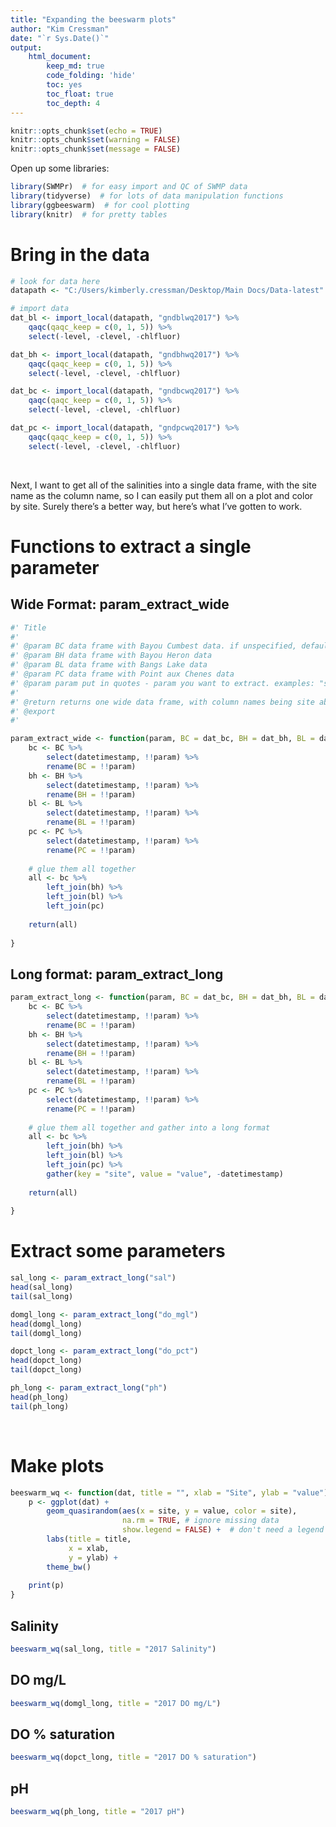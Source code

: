 ```yaml
---
title: "Expanding the beeswarm plots"
author: "Kim Cressman"
date: "`r Sys.Date()`"
output: 
    html_document:
        keep_md: true
        code_folding: 'hide'
        toc: yes
        toc_float: true
        toc_depth: 4
---
```


```r
knitr::opts_chunk$set(echo = TRUE)
knitr::opts_chunk$set(warning = FALSE)
knitr::opts_chunk$set(message = FALSE)
```


Open up some libraries:

```r
library(SWMPr)  # for easy import and QC of SWMP data
library(tidyverse)  # for lots of data manipulation functions
library(ggbeeswarm)  # for cool plotting
library(knitr)  # for pretty tables
```


# Bring in the data  


```r
# look for data here
datapath <- "C:/Users/kimberly.cressman/Desktop/Main Docs/Data-latest"

# import data
dat_bl <- import_local(datapath, "gndblwq2017") %>%
    qaqc(qaqc_keep = c(0, 1, 5)) %>%
    select(-level, -clevel, -chlfluor)

dat_bh <- import_local(datapath, "gndbhwq2017") %>%
    qaqc(qaqc_keep = c(0, 1, 5)) %>%
    select(-level, -clevel, -chlfluor)

dat_bc <- import_local(datapath, "gndbcwq2017") %>%
    qaqc(qaqc_keep = c(0, 1, 5)) %>%
    select(-level, -clevel, -chlfluor)

dat_pc <- import_local(datapath, "gndpcwq2017") %>%
    qaqc(qaqc_keep = c(0, 1, 5)) %>%
    select(-level, -clevel, -chlfluor)
```

<br>

Next, I want to get all of the salinities into a single data frame, with the site name as the column name, so I can easily put them all on a plot and color by site. Surely there's a better way, but here's what I've gotten to work.



# Functions to extract a single parameter

## Wide Format: param_extract_wide

```r
#' Title
#'
#' @param BC data frame with Bayou Cumbest data. if unspecified, defaults to dat_bc.
#' @param BH data frame with Bayou Heron data
#' @param BL data frame with Bangs Lake data
#' @param PC data frame with Point aux Chenes data
#' @param param put in quotes - param you want to extract. examples: "sal" / "do_mgl"
#'
#' @return returns one wide data frame, with column names being site abbreviations (BC, BH, BL, PC) and values being the parameter of interest
#' @export
#'

param_extract_wide <- function(param, BC = dat_bc, BH = dat_bh, BL = dat_bl, PC = dat_pc) {
    bc <- BC %>%
        select(datetimestamp, !!param) %>%
        rename(BC = !!param)
    bh <- BH %>%
        select(datetimestamp, !!param) %>%
        rename(BH = !!param)
    bl <- BL %>%
        select(datetimestamp, !!param) %>%
        rename(BL = !!param)
    pc <- PC %>%
        select(datetimestamp, !!param) %>%
        rename(PC = !!param)
   
    # glue them all together 
    all <- bc %>%
        left_join(bh) %>%
        left_join(bl) %>%
        left_join(pc)
    
    return(all)
        
}
```


## Long format: param_extract_long

```r
param_extract_long <- function(param, BC = dat_bc, BH = dat_bh, BL = dat_bl, PC = dat_pc) {
    bc <- BC %>%
        select(datetimestamp, !!param) %>%
        rename(BC = !!param)
    bh <- BH %>%
        select(datetimestamp, !!param) %>%
        rename(BH = !!param)
    bl <- BL %>%
        select(datetimestamp, !!param) %>%
        rename(BL = !!param)
    pc <- PC %>%
        select(datetimestamp, !!param) %>%
        rename(PC = !!param)
   
    # glue them all together and gather into a long format 
    all <- bc %>%
        left_join(bh) %>%
        left_join(bl) %>%
        left_join(pc) %>%
        gather(key = "site", value = "value", -datetimestamp)
    
    return(all)
        
}
```


# Extract some parameters

```r
sal_long <- param_extract_long("sal")
head(sal_long)
tail(sal_long)

domgl_long <- param_extract_long("do_mgl")
head(domgl_long)
tail(domgl_long)

dopct_long <- param_extract_long("do_pct")
head(dopct_long)
tail(dopct_long)

ph_long <- param_extract_long("ph")
head(ph_long)
tail(ph_long)
```



<br>

# Make plots

```r
beeswarm_wq <- function(dat, title = "", xlab = "Site", ylab = "value") {
    p <- ggplot(dat) +
        geom_quasirandom(aes(x = site, y = value, color = site), 
                         na.rm = TRUE, # ignore missing data
                         show.legend = FALSE) +  # don't need a legend for colors by site
        labs(title = title, 
             x = xlab, 
             y = ylab) +
        theme_bw()
    
    print(p)
}
```


## Salinity

```r
beeswarm_wq(sal_long, title = "2017 Salinity")
```


## DO mg/L

```r
beeswarm_wq(domgl_long, title = "2017 DO mg/L")
```

## DO % saturation

```r
beeswarm_wq(dopct_long, title = "2017 DO % saturation")
```

## pH

```r
beeswarm_wq(ph_long, title = "2017 pH")
```


